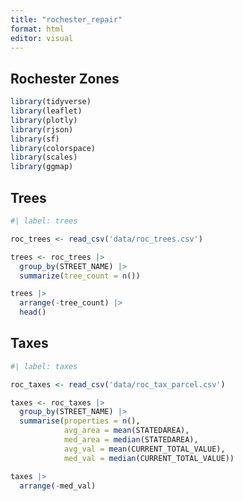 ```yaml
---
title: "rochester_repair"
format: html
editor: visual
---
```


## Rochester Zones

```r

library(tidyverse)
library(leaflet)
library(plotly)
library(rjson)
library(sf)
library(colorspace)
library(scales)
library(ggmap)


```

## Trees

```r
#| label: trees

roc_trees <- read_csv('data/roc_trees.csv')

trees <- roc_trees |>
  group_by(STREET_NAME) |>
  summarize(tree_count = n())

trees |>
  arrange(-tree_count) |>
  head()

```

## Taxes

```r
#| label: taxes

roc_taxes <- read_csv('data/roc_tax_parcel.csv')

taxes <- roc_taxes |>
  group_by(STREET_NAME) |>
  summarise(properties = n(),
            avg_area = mean(STATEDAREA),
            med_area = median(STATEDAREA),
            avg_val = mean(CURRENT_TOTAL_VALUE),
            med_val = median(CURRENT_TOTAL_VALUE))

taxes |>
  arrange(-med_val)
```
